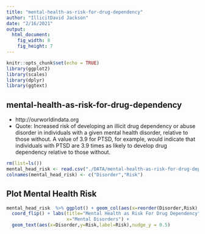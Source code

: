 ```yaml
---
title: "mental-health-as-risk-for-drug-dependency"
author: "IllicitDavid Jackson"
date: "2/16/2021"
output: 
  html_document: 
    fig_width: 8
    fig_height: 7
---
```


```r
knitr::opts_chunk$set(echo = TRUE)
library(ggplot2) 
library(scales)
library(dplyr)
library(ggtext)
```

## mental-health-as-risk-for-drug-dependency
* http://ourworldindata.org
* Quote: Increased risk of developing an illicit drug dependency or abuse disorder in individuals with a
given mental health disorder, relative to those without. A value of 3.9 for PTSD, for example,
would indicate that individuals with PTSD are 3.9 times as likely to develop drug dependency
relative to those without.

```r
rm(list=ls())
mental_head_risk <- read.csv("./DATA/mental-health-as-risk-for-drug-dependency.csv")
colnames(mental_head_risk) <- c("Disorder","Risk")
```

## Plot Mental Health Risk 

```r
mental_head_risk  %>% ggplot() + geom_col(aes(x=reorder(Disorder,Risk),y=Risk)) +
  coord_flip() + labs(title="Mental Health as Risk For Drug Dependency",
                      x="Mental Disorders") +
  geom_text(aes(x=Disorder,y=Risk,label=Risk),nudge_y = 0.5)
```

